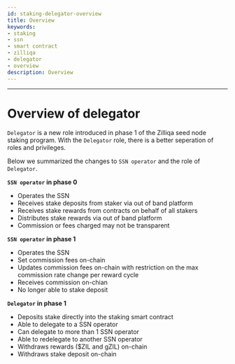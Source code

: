```yaml
---
id: staking-delegator-overview
title: Overview
keywords: 
- staking
- ssn
- smart contract
- zilliqa	
- delegator
- overview
description: Overview
---
```

---

# Overview of delegator 
`Delegator` is a new role introduced in phase 1 of the Zilliqa seed node staking program. With the `Delegator` role, there is a better seperation of roles and privileges. 

Below we summarized the changes to `SSN operator` and the role of `Delegator`.

__`SSN operator` in phase 0__
- Operates the SSN
- Receives stake deposits from staker via out of band platform
- Receives stake rewards from contracts on behalf of all stakers
- Distributes stake rewards via out of band platform
- Commission or fees charged may not be transparent

__`SSN operator` in phase 1__
- Operates the SSN
- Set commission fees on-chain
- Updates commission fees on-chain with restriction on the max commission rate change per reward cycle
- Receives commission on-chian
- No longer able to stake deposit

__`Delegator` in phase 1__
- Deposits stake directly into the staking smart contract
- Able to delegate to a SSN operator
- Can delegate to more than 1 SSN operator
- Able to redelegate to another SSN operator
- Withdraws rewards ($ZIL and gZIL) on-chain
- Withdraws stake deposit on-chain
